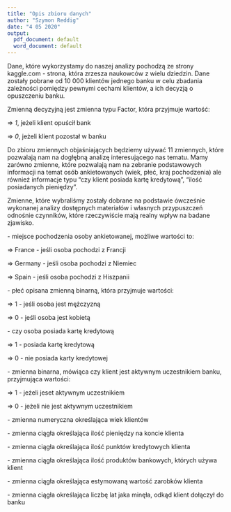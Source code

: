 ```yaml
---
title: "Opis zbioru danych"
author: "Szymon Reddig"
date: "4 05 2020"
output:
  pdf_document: default
  word_document: default
---
```



Dane, które wykorzystamy do naszej analizy pochodzą ze strony kaggle.com - strona, która zrzesza naukowców z wielu dziedzin. Dane zostały pobrane od 10 000 klientów jednego banku w celu zbadania zależności pomiędzy pewnymi cechami klientów, a ich decyzją o opuszczeniu banku.

Zmienną decyzyjną jest zmienna \textit{EXIT} typu Factor, która przyjmuje wartość:

$\Rightarrow$ *1*, jeżeli klient opuścił bank

$\Rightarrow$ *0*, jeżeli klient pozostał w banku

Do zbioru zmiennych objaśniających będziemy używać 11 zmiennych, które pozwalają nam na dogłębną analizę interesującego nas tematu. Mamy zarówno zmienne, które pozwalają nam na zebranie podstawowych informacji na temat osób ankietowanych (wiek, płeć, kraj pochodzenia) ale również informacje typu "czy klient posiada kartę kredytową", "ilość posiadanych pieniędzy".

Zmienne, które wybraliśmy zostały dobrane na podstawie ówcześnie wykonanej analizy dostępnych materiałów i własnych przypuszczeń odnośnie czynników, które rzeczywiście mają realny wpływ na badane zjawisko.\newline

   \textit{Geography} - miejsce pochodzenia osoby ankietowanej, możliwe wartości to:\newline 
  
  $\Rightarrow$ France - jeśli osoba pochodzi z Francji
  
  $\Rightarrow$ Germany - jeśli osoba pochodzi z Niemiec
  
  $\Rightarrow$ Spain - jeśli osoba pochodzi z Hiszpanii\newline
  
  
  \textit{Gender} - płeć opisana zmienną binarną, która przyjmuje wartości:\newline
  
  
  $\Rightarrow$ 1 - jeśli osoba jest mężczyzną
  
  $\Rightarrow$ 0 - jeśli osoba jest kobietą\newline
  
  
  \textit{HasCrCard} - czy osoba posiada kartę kredytową\newline
  
  
  $\Rightarrow$ 1 - posiada kartę kredytową
  
  $\Rightarrow$ 0 - nie posiada karty kredytowej\newline
  
  
  \textit{IsActiveMember} - zmienna binarna, mówiąca czy klient jest aktywnym uczestnikiem banku, przyjmująca wartości:\newline
  
  
  $\Rightarrow$ 1 - jeżeli jeset aktywnym uczestnikiem
  
  $\Rightarrow$ 0 - jeżeli nie jest aktywnym uczestnikiem\newline
  
  
  \textit{Age} - zmienna numeryczna określająca wiek klientów\newline
  
  
  \textit{Balance} - zmienna ciągła określająca ilość pieniędzy na koncie klienta\newline
  
  
  \textit{CreditScore} - zmienna ciągła określająca ilość punktów kredytowych klienta\newline
  
  
  \textit{NumOfProducts} - zmienna ciągła określająca ilość produktów bankowych, których używa klient\newline
  
  
  \textit{EstimatedSalary} - zmienna ciągła określająca estymowaną wartość zarobków klienta\newline
  
  
  \textit{Tenure} - zmienna ciągła określająca liczbę lat jaka minęła, odkąd klient dołączył do banku\newline
  
